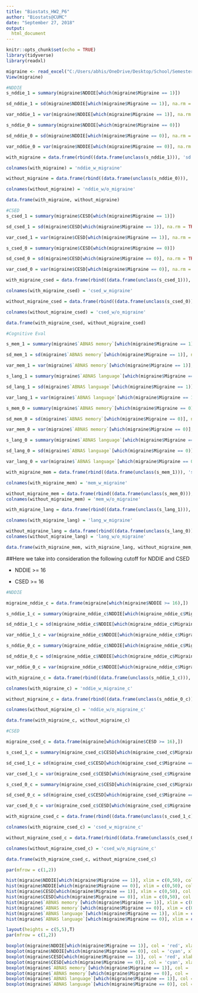 ```yaml
---
title: "Biostats_HW2_P6"
author: "Biostats@CUMC"
date: "September 27, 2018"
output: 
  html_document
---
```


```r

knitr::opts_chunk$set(echo = TRUE)
library(tidyverse)
library(readxl)

```

```r

migraine <- read_excel("C:/Users/abhis/OneDrive/Desktop/School/Semester 1/P8130_biostats/HW2/migraine.xlsx")
View(migraine)

```

```r


#NDDIE
s_nddie_1 = summary(migraine$NDDIE[which(migraine$Migraine == 1)])

sd_nddie_1 = sd(migraine$NDDIE[which(migraine$Migraine == 1)], na.rm = TRUE)

var_nddie_1 = var(migraine$NDDIE[which(migraine$Migraine == 1)], na.rm = TRUE)

s_nddie_0 = summary(migraine$NDDIE[which(migraine$Migraine == 0)])

sd_nddie_0 = sd(migraine$NDDIE[which(migraine$Migraine == 0)], na.rm = TRUE)

var_nddie_0 = var(migraine$NDDIE[which(migraine$Migraine == 0)], na.rm = TRUE)

with_migraine = data.frame(rbind((data.frame(unclass(s_nddie_1))), 'sd' = sd_nddie_1, 'var' = var_nddie_1, 'size' = nrow(migraine[which(migraine$Migraine == 1),])))

colnames(with_migraine) = 'nddie_w_migraine'

without_migraine = data.frame(rbind((data.frame(unclass(s_nddie_0))), 'sd' = sd_nddie_0, 'var' = var_nddie_0, 'size' = nrow(migraine[which(migraine$Migraine == 0),])))

colnames(without_migraine) = 'nddie_w/o_migraine'

data.frame(with_migraine, without_migraine)

#CSED
s_csed_1 = summary(migraine$CESD[which(migraine$Migraine == 1)])

sd_csed_1 = sd(migraine$CESD[which(migraine$Migraine == 1)], na.rm = TRUE)

var_csed_1 = var(migraine$CESD[which(migraine$Migraine == 1)], na.rm = TRUE)

s_csed_0 = summary(migraine$CESD[which(migraine$Migraine == 0)])

sd_csed_0 = sd(migraine$CESD[which(migraine$Migraine == 0)], na.rm = TRUE)

var_csed_0 = var(migraine$CESD[which(migraine$Migraine == 0)], na.rm = TRUE)

with_migraine_csed = data.frame(rbind((data.frame(unclass(s_csed_1))), 'sd' = sd_csed_1, 'var' = var_csed_1, 'size' = nrow(migraine[which(migraine$Migraine == 1),])))

colnames(with_migraine_csed) = 'csed_w_migraine'

without_migraine_csed = data.frame(rbind((data.frame(unclass(s_csed_0))), 'sd' = sd_csed_0, 'var' = var_csed_0, 'size' = nrow(migraine[which(migraine$Migraine == 0),])))

colnames(without_migraine_csed) = 'csed_w/o_migraine'

data.frame(with_migraine_csed, without_migraine_csed)

#Cognitive Eval

s_mem_1 = summary(migraine$`ABNAS memory`[which(migraine$Migraine == 1)])

sd_mem_1 = sd(migraine$`ABNAS memory`[which(migraine$Migraine == 1)], na.rm = TRUE)

var_mem_1 = var(migraine$`ABNAS memory`[which(migraine$Migraine == 1)], na.rm = TRUE)

s_lang_1 = summary(migraine$`ABNAS language`[which(migraine$Migraine == 1)])

sd_lang_1 = sd(migraine$`ABNAS language`[which(migraine$Migraine == 1)], na.rm = TRUE)

var_lang_1 = var(migraine$`ABNAS language`[which(migraine$Migraine == 1)], na.rm = TRUE)

s_mem_0 = summary(migraine$`ABNAS memory`[which(migraine$Migraine == 0)])

sd_mem_0 = sd(migraine$`ABNAS memory`[which(migraine$Migraine == 0)], na.rm = TRUE)

var_mem_0 = var(migraine$`ABNAS memory`[which(migraine$Migraine == 0)], na.rm = TRUE)

s_lang_0 = summary(migraine$`ABNAS language`[which(migraine$Migraine == 0)])

sd_lang_0 = sd(migraine$`ABNAS language`[which(migraine$Migraine == 0)], na.rm = TRUE)

var_lang_0 = var(migraine$`ABNAS language`[which(migraine$Migraine == 0)], na.rm = TRUE)

with_migraine_mem = data.frame(rbind((data.frame(unclass(s_mem_1))), 'sd' = sd_mem_1, 'var' = var_mem_1, 'size' = nrow(migraine[which(migraine$Migraine == 1),])))

colnames(with_migraine_mem) = 'mem_w_migraine'

without_migraine_mem = data.frame(rbind((data.frame(unclass(s_mem_0))), 'sd' = sd_mem_0, 'var' = var_mem_0, 'size' = nrow(migraine[which(migraine$Migraine == 0),])))
colnames(without_migraine_mem) = 'mem_w/o_migraine'

with_migraine_lang = data.frame(rbind((data.frame(unclass(s_lang_1))), 'sd' = sd_lang_1, 'var' = var_lang_1, 'size' = nrow(migraine[which(migraine$Migraine == 1),])))

colnames(with_migraine_lang) = 'lang_w_migraine'

without_migraine_lang = data.frame(rbind((data.frame(unclass(s_lang_0))), 'sd' = sd_lang_0, 'var' = var_lang_0, 'size' = nrow(migraine[which(migraine$Migraine == 0),])))
colnames(without_migraine_lang) = 'lang_w/o_migraine'

data.frame(with_migraine_mem, with_migraine_lang, without_migraine_mem, without_migraine_lang)

```

##Here we take into consideration the following cutoff for NDDIE and CSED

* NDDIE >= 16

* CSED >= 16

```r

#NDDIE

migraine_nddie_c = data.frame(migraine[which(migraine$NDDIE >= 16),])

s_nddie_1_c = summary(migraine_nddie_c$NDDIE[which(migraine_nddie_c$Migraine == 1)])

sd_nddie_1_c = sd(migraine_nddie_c$NDDIE[which(migraine_nddie_c$Migraine == 1)], na.rm = TRUE)

var_nddie_1_c = var(migraine_nddie_c$NDDIE[which(migraine_nddie_c$Migraine == 1)], na.rm = TRUE)

s_nddie_0_c = summary(migraine_nddie_c$NDDIE[which(migraine_nddie_c$Migraine == 0)])

sd_nddie_0_c = sd(migraine_nddie_c$NDDIE[which(migraine_nddie_c$Migraine == 0)], na.rm = TRUE)

var_nddie_0_c = var(migraine_nddie_c$NDDIE[which(migraine_nddie_c$Migraine == 0)], na.rm = TRUE)

with_migraine_c = data.frame(rbind((data.frame(unclass(s_nddie_1_c))), 'sd' = sd_nddie_1_c, 'var' = var_nddie_1_c, 'size' = nrow(migraine_nddie_c[which(migraine_nddie_c$Migraine == 1),])))

colnames(with_migraine_c) = 'nddie_w_migraine_c'

without_migraine_c = data.frame(rbind((data.frame(unclass(s_nddie_0_c))), 'sd' = sd_nddie_0_c, 'var' = var_nddie_0_c, 'size' = nrow(migraine_nddie_c[which(migraine_nddie_c$Migraine == 0),])))

colnames(without_migraine_c) = 'nddie_w/o_migraine_c'

data.frame(with_migraine_c, without_migraine_c)

#CSED

migraine_csed_c = data.frame(migraine[which(migraine$CESD >= 16),])

s_csed_1_c = summary(migraine_csed_c$CESD[which(migraine_csed_c$Migraine == 1)])

sd_csed_1_c = sd(migraine_csed_c$CESD[which(migraine_csed_c$Migraine == 1)], na.rm = TRUE)

var_csed_1_c = var(migraine_csed_c$CESD[which(migraine_csed_c$Migraine == 1)], na.rm = TRUE)

s_csed_0_c = summary(migraine_csed_c$CESD[which(migraine_csed_c$Migraine == 0)])

sd_csed_0_c = sd(migraine_csed_c$CESD[which(migraine_csed_c$Migraine == 0)], na.rm = TRUE)

var_csed_0_c = var(migraine_csed_c$CESD[which(migraine_csed_c$Migraine == 0)], na.rm = TRUE)

with_migraine_csed_c = data.frame(rbind((data.frame(unclass(s_csed_1_c))), 'sd' = sd_csed_1_c, 'var' = var_csed_1_c, 'size' = nrow(migraine_csed_c[which(migraine_csed_c$Migraine == 1),])))

colnames(with_migraine_csed_c) = 'csed_w_migraine_c'

without_migraine_csed_c = data.frame(rbind((data.frame(unclass(s_csed_0_c))), 'sd' = sd_csed_0_c, 'var' = var_csed_0_c, 'size' = nrow(migraine_csed_c[which(migraine_csed_c$Migraine == 0),])))

colnames(without_migraine_csed_c) = 'csed_w/o_migraine_c'

data.frame(with_migraine_csed_c, without_migraine_csed_c)

```

```r

par(mfrow = c(1,2))

hist(migraine$NDDIE[which(migraine$Migraine == 1)], xlim = c(0,50), col = 'red', xlab = 'NDDIE', main = 'With Migraine')
hist(migraine$NDDIE[which(migraine$Migraine == 0)], xlim = c(0,50), col = 'cyan', xlab = 'NDDIE', main = 'Without Migraine')
hist(migraine$CESD[which(migraine$Migraine == 1)], xlim = c(0,50), col = 'red', xlab = 'CSED', main = 'With Migraine')
hist(migraine$CESD[which(migraine$Migraine == 0)], xlim = c(0,50), col = 'cyan', xlab = 'CSED', main = 'Without Migraine')
hist(migraine$`ABNAS memory`[which(migraine$Migraine == 1)], xlim = c(0,50), col = 'red', xlab = 'ABNAS MEMORY', main = 'With Migraine')
hist(migraine$`ABNAS memory`[which(migraine$Migraine == 0)], xlim = c(0,50), col = 'cyan', xlab = 'ABNAS MEMORY', main = 'Without Migraine')
hist(migraine$`ABNAS language`[which(migraine$Migraine == 1)], xlim = c(0,50), col = 'red', xlab = 'ABNAS LANGUAGE', main = 'With Migraine')
hist(migraine$`ABNAS language`[which(migraine$Migraine == 0)], xlim = c(0,50), col = 'cyan', xlab = 'ABNAS LANGUAGE', main = 'Without Migraine')

```

```r

layout(heights = c(5,5),T)
par(mfrow = c(1,2))

boxplot(migraine$NDDIE[which(migraine$Migraine == 1)], col = 'red', xlab = 'NDDIE', main = 'With Migraine')
boxplot(migraine$NDDIE[which(migraine$Migraine == 0)], col = 'cyan', xlab = 'NDDIE', main = 'Without Migraine')
boxplot(migraine$CESD[which(migraine$Migraine == 1)], col = 'red', xlab = 'CSED', main = 'With Migraine')
boxplot(migraine$CESD[which(migraine$Migraine == 0)], col = 'cyan', xlab = 'CSED', main = 'Without Migraine')
boxplot(migraine$`ABNAS memory`[which(migraine$Migraine == 1)], col = 'red', xlab = 'ABNAS MEMORY', main = 'With Migraine')
boxplot(migraine$`ABNAS memory`[which(migraine$Migraine == 0)], col = 'cyan', xlab = 'ABNAS MEMORY', main = 'Without Migraine')
boxplot(migraine$`ABNAS language`[which(migraine$Migraine == 1)], col = 'red', xlab = 'ABNAS LANGUAGE', main = 'With Migraine')
boxplot(migraine$`ABNAS language`[which(migraine$Migraine == 0)], col = 'cyan', xlab = 'ABNAS LANGUAGE', main = 'Without Migraine')

```